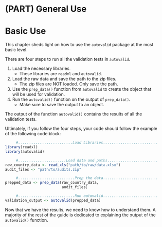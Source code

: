 # (PART) General Use {-}
# Basic Use

This chapter sheds light on how to use the `autovalid` package at the most basic
level.

There are four steps to run all the validation tests in `autovalid`.

1. Load the necessary libraries.
    - These libraries are `readxl` and `autovalid`.
2. Load the raw data and save the path to the zip files.
    - The zip files are NOT loaded. Only save the path.
3. Use the `prep_data()` function from `autovalid` to create the object that will be used for validation.
4. Run the `autovalid()` function on the output of `prep_data()`.
    - Make sure to save the output to an object.
  
The output of the function `autovalid()` contains the results of all the validation tests.

Ultimately, if you follow the four steps, your code should follow the example of the following code block:

```r

     #.........................Load Libraries.........................
library(readxl)
library(autovalid)

     #......................Load data and paths.......................
raw_country_data <- read_xls("path/to/raw/data.xlsx")
audit_files <- "path/to/audits.zip"

     #..........................Prep the data.........................
prepped_data <- prep_data(raw_country_data,
                          audit_files)

     #..........................Run autovalid.........................
validation_output <- autovalid(prepped_data)

```


Now that we have the results, we need to know how to understand them. A majority of the rest of the guide is dedicated to explaining the output of the `autovalid()` function.
